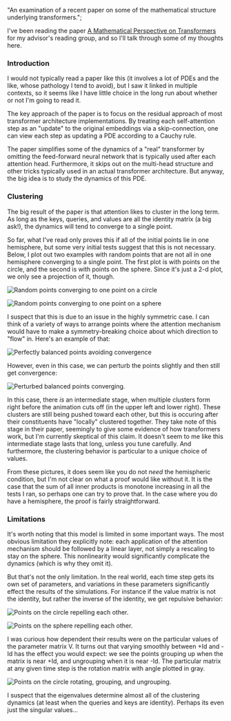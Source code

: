 
  "An examination of a recent paper on some of the mathematical structure underlying transformers.";

I've been reading the paper
[A Mathematical Perspective on Transformers](https://arxiv.org/pdf/2312.10794.pdf "A Mathematical Perspective on Transformers")
for my advisor's reading group, and so I'll talk through some of my thoughts
here.

### Introduction

I would not typically read a paper like this (it involves a lot of PDEs and the
like, whose pathology I tend to avoid), but I saw it linked in multiple
contexts, so it seems like I have little choice in the long run about whether or
not I'm going to read it.

The key approach of the paper is to focus on the residual approach of most
transformer architecture implementations. By treating each self-attention step
as an "update" to the original embeddings via a skip-connection, one can view
each step as updating a PDE according to a Cauchy rule.

The paper simplifies some of the dynamics of a "real" transformer by omitting
the feed-forward neural network that is typically used after each attention
head. Furthermore, it skips out on the multi-head structure and other tricks
typically used in an actual transformer architecture. But anyway, the big idea
is to study the dynamics of this PDE.

### Clustering

The big result of the paper is that attention likes to cluster in the long term.
As long as the keys, queries, and values are all the identity matrix (a big
ask!), the dynamics will tend to converge to a single point.

So far, what I've read only proves this if all of the initial points lie in one
hemisphere, but some very initial tests suggest that this is not necessary.
Below, I plot out two examples with random points that are not all in one
hemisphere converging to a single point. The first plot is with points on the
circle, and the second is with points on the sphere. Since it's just a 2-d plot,
we only see a projection of it, though.

<img
  src={randomPoints}
  className="small"
  alt="Random points converging to one point on a circle"
/>

<img
  src={pointsOnSphere}
  className="small"
  alt="Random points converging to one point on a sphere"
/>

I suspect that this is due to an issue in the highly symmetric case. I can think
of a variety of ways to arrange points where the attention mechanism would have
to make a symmetry-breaking choice about which direction to "flow" in. Here's an
example of that:

<img
  src={symmetricPoints}
  className="small"
  alt="Perfectly balanced points avoiding convergence"
/>

However, even in this case, we can perturb the points slightly and then still
get convergence:

<img
  src={almostSymmetricPoints}
  className="small"
  alt="Perturbed balanced points converging."
/>

In this case, there _is_ an intermediate stage, when multiple clusters form
right before the animation cuts off (in the upper left and lower right). These
clusters are still being pushed toward each other, but this is occuring after
their constituents have "locally" clustered together. They take note of this
stage in their paper, seemingly to give some evidence of how transformers work,
but I'm currently skeptical of this claim. It doesn't seem to me like this
intermediate stage lasts that long, unless you tune carefully. And furthermore,
the clustering behavior is particular to a unique choice of values.

From these pictures, it does seem like you do not _need_ the hemispheric
condition, but I'm not clear on what a proof would like without it. It is the
case that the sum of all inner products is monotone increasing in all the tests
I ran, so perhaps one can try to prove that. In the case where you do have a
hemisphere, the proof is fairly straightforward.

### Limitations

It's worth noting that this model is limited in some important ways. The most
obvious limitation they explicitly note: each application of the attention
mechanism should be followed by a linear layer, not simply a rescaling to stay
on the sphere. This nonlinearity would significantly complicate the dynamics
(which is why they omit it).

But that's not the only limitation. In the real world, each time step gets its
own set of parameters, and variations in these parameters significantly effect
the results of the simulations. For instance if the value matrix is not the
identity, but rather the inverse of the identity, we get repulsive behavior:

<img
  src={repulsiveCircle}
  className="small"
  alt="Points on the circle repelling each other."
/>

<img
  src={repulsiveSphere}
  className="small"
  alt="Points on the sphere repelling each other."
/>

I was curious how dependent their results were on the particular values of the
parameter matrix V. It turns out that varying smoothly between +Id and -Id has
the effect you would expect: we see the points grouping up when the matrix is
near +Id, and ungrouping when it is near -Id. The particular matrix at any given
time step is the rotation matrix with angle plotted in gray.

<img
  src={cycleValues}
  className="small"
  alt="Points on the circle rotating, grouping, and ungrouping."
/>

I suspect that the eigenvalues determine almost all of the clustering dynamics
(at least when the queries and keys are identity). Perhaps its even just the
singular values...
